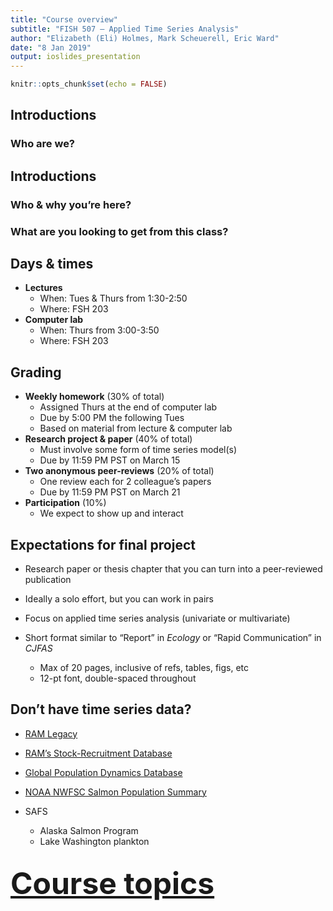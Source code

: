 ```yaml
---
title: "Course overview"
subtitle: "FISH 507 – Applied Time Series Analysis"
author: "Elizabeth (Eli) Holmes, Mark Scheuerell, Eric Ward"
date: "8 Jan 2019"
output: ioslides_presentation
---
```


```r
knitr::opts_chunk$set(echo = FALSE)
```

## Introductions

### Who are we?


## Introductions

### Who & why you’re here?  

### What are you looking to get from this class?  


## Days & times

* __Lectures__
    + When: Tues & Thurs from 1:30-2:50  
    + Where: FSH 203  

* __Computer lab__  
    + When: Thurs from 3:00-3:50  
    + Where: FSH 203  


## Grading {.smaller}

* __Weekly homework__ (30% of total)
    - Assigned Thurs at the end of computer lab
    - Due by 5:00 PM the following Tues
    - Based on material from lecture & computer lab

* __Research project & paper__ (40% of total)
    - Must involve some form of time series model(s)
    - Due by 11:59 PM PST on March 15

* __Two anonymous peer-reviews__ (20% of total)
    - One review each for 2 colleague’s papers
    - Due by 11:59 PM PST on March 21

* __Participation__ (10%)
    - We expect to show up and interact
    

## Expectations for final project {.smaller}

* Research paper or thesis chapter that you can turn into a peer-reviewed publication

* Ideally a solo effort, but you can work in pairs

* Focus on applied time series analysis (univariate or multivariate)  
    
* Short format similar to “Report” in _Ecology_ or “Rapid Communication” in _CJFAS_
    - Max of 20 pages, inclusive of refs, tables, figs, etc
    - 12-pt font, double-spaced throughout


## Don't have time series data? {.smaller}

* [RAM Legacy](http://ramlegacy.marinebiodiversity.ca/)

* [RAM’s Stock-Recruitment Database](http://www.mscs.dal.ca/~myers/welcome.html)

* [Global Population Dynamics Database](http://www3.imperial.ac.uk/cpb/databases/gpdd)

* [NOAA NWFSC Salmon Population Summary](https://www.webapps.nwfsc.noaa.gov/apex/f?p=261:home:0)

* SAFS
    - Alaska Salmon Program
    - Lake Washington plankton


## {.flexbox .vcenter .bigger}

<font size="10">
[__Course topics__](https://nwfsc-timeseries.github.io/atsa/asyllabus.html) 
</font>

